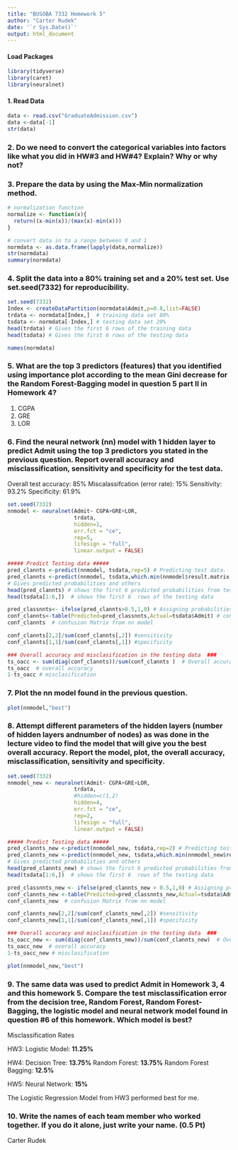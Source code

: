 ```yaml
---
title: "BUSOBA 7332 Homework 5"
author: "Carter Rudek"
date: '`r Sys.Date()`'
output: html_document
---
```


#### Load Packages

```r
library(tidyverse)
library(caret)
library(neuralnet)
```

#### 1. Read Data

```r
data <- read.csv("GraduateAdmission.csv")
data <-data[-1]
str(data)
```



### 2. Do we need to convert the categorical variables into factors like what you did in HW#3 and HW#4? Explain? Why or why not?





### 3. Prepare the data by using the Max-Min normalization method.

```r
# normalization function
normalize <- function(x){
  return((x-min(x))/(max(x)-min(x)))
}
```

```r
# convert data in to a range between 0 and 1
normdata <- as.data.frame(lapply(data,normalize))
str(normdata)
summary(normdata)
```

### 4. Split the data into a 80% training set and a 20% test set. Use set.seed(7332) for reproducibility.

```r
set.seed(7332)
Index <- createDataPartition(normdata$Admit,p=0.8,list=FALSE)
trdata <- normdata[Index,]  # training data set 80%
tsdata <- normdata[-Index,] # testing data set 20%
head(trdata) # Gives the first 6 rows of the training data
head(tsdata) # Gives the first 6 rows of the testing data

names(normdata)
```

### 5. What are the top 3 predictors (features) that you identified using importance plot according to the mean Gini decrease for the Random Forest-Bagging model in question 5 part II in Homework 4?

1. CGPA
2. GRE
3. LOR

### 6. Find the neural network (nn) model with 1 hidden layer to predict Admit using the top 3 predictors you stated in the previous question. Report overall accuracy and misclassification, sensitivity and specificity for the test data.

Overall test accuracy: 85%
Miscalassifcation (error rate): 15%
Sensitivity: 93.2%
Specificity: 61.9%

```r
set.seed(7332)
nnmodel <- neuralnet(Admit~ CGPA+GRE+LOR,
                     trdata,
                     hidden=1,
                     err.fct = "ce",
                     rep=5,
                     lifesign = "full",
                     linear.output = FALSE) 
```

```r
##### Predict Testing data #####
pred_clannts <-predict(nnmodel, tsdata,rep=5) # Predicting test data. 
pred_clannts <-predict(nnmodel, tsdata,which.min(nnmodel$result.matrix[1, ]))#use this efficient line code instead of the code in line 103
# Gives predicted probabilities and others
head(pred_clannts) # shows the first 6 predicted probabilities from test data 
head(tsdata[1:6,])  # shows the first 6  rows of the testing data
```

```r
pred_classnnts<- ifelse(pred_clannts>0.5,1,0) # Assigning probabilities to classes
conf_clannts<-table(Predicted=pred_classnnts,Actual=tsdata$Admit) # confusion matrix from nnmodel
conf_clannts  # confusion Matrix from nn model
```

```r
conf_clannts[2,2]/sum(conf_clannts[,2]) #sensitivity
conf_clannts[1,1]/sum(conf_clannts[,1]) #specificity
```

```r
### Overall accuracy and misclasification in the testing data  ###
ts_oacc <- sum(diag(conf_clannts))/sum(conf_clannts )  # Overall accuracy
ts_oacc  # overall accuracy
1-ts_oacc # misclasification
```

### 7. Plot the nn model found in the previous question.

```r
plot(nnmodel,"best") 
```





### 8. Attempt different parameters of the hidden layers (number of hidden layers andnumber of nodes) as was done in the lecture video to find the model that will give you the best overall accuracy. Report the model, plot, the overall accuracy, misclassification, sensitivity and specificity.

```r
set.seed(7332)
nnmodel_new <- neuralnet(Admit~ CGPA+GRE+LOR,
                     trdata,
                     #hidden=c(1,2)
                     hidden=4,
                     err.fct = "ce",
                     rep=2,
                     lifesign = "full",
                     linear.output = FALSE) 

```

```r
##### Predict Testing data #####
pred_clannts_new <-predict(nnmodel_new, tsdata,rep=2) # Predicting test data. 
pred_clannts_new <-predict(nnmodel_new, tsdata,which.min(nnmodel_new$result.matrix[1, ]))#use this efficient line code instead of the code in line 103
# Gives predicted probabilities and others
head(pred_clannts_new) # shows the first 6 predicted probabilities from test data 
head(tsdata[1:6,])  # shows the first 6  rows of the testing data
```

```r
pred_classnnts_new <- ifelse(pred_clannts_new > 0.5,1,0) # Assigning probabilities to classes
conf_clannts_new <-table(Predicted=pred_classnnts_new,Actual=tsdata$Admit) # confusion matrix from nnmodel
conf_clannts_new  # confusion Matrix from nn model
```

```r
conf_clannts_new[2,2]/sum(conf_clannts_new[,2]) #sensitivity
conf_clannts_new[1,1]/sum(conf_clannts_new[,1]) #specificity
```

```r
### Overall accuracy and misclasification in the testing data  ###
ts_oacc_new <- sum(diag(conf_clannts_new))/sum(conf_clannts_new)  # Overall accuracy
ts_oacc_new  # overall accuracy
1-ts_oacc_new # misclasification
```

```r
plot(nnmodel_new,"best") 
```



### 9. The same data was used to predict Admit in Homework 3, 4 and this homework 5. Compare the test misclassification error from the decision tree, Random Forest, Random Forest-Bagging, the logistic model and neural network model found in question #6 of this homework. Which model is best?

Misclassification Rates

HW3: 
Logistic Model: **11.25%**

HW4:
Decision Tree: **13.75%**
Random Forest: **13.75%**
Random Forest Bagging: **12.5%** 

HW5:
Neural Network: **15%** 


The Logistic Regression Model from HW3 performed best for me.


### 10. Write the names of each team member who worked together. If you do it alone, just write your name. (0.5 Pt)

Carter Rudek
